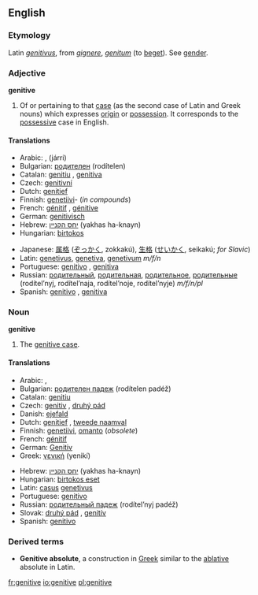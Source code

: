==English==
===Etymology===
Latin ''[[genitivus]]'', from ''[[gignere]]'', ''[[genitum]]'' (to [[beget]]). See [[gender]].

===Adjective===
'''genitive'''

#{{Grammar}} Of or pertaining to that [[case]] (as the second case of Latin and Greek nouns) which expresses [[origin]] or [[possession]]. It corresponds to the [[possessive]] case in English.

====Translations====
{{top}}
*Arabic: {{ARchar|[[اضافي|إضَافيّ]]}} {{IPAchar|(iɖáːfi)}}, {{ARchar|[[جري|جَرِّي]]}} (járri)
*Bulgarian: [[родителен]] (rodítelen)
*Catalan: [[genitiu]] {{m}}, [[genitiva]] {{f}}
*Czech: [[genitivní]]
*Dutch: [[genitief]] {{m}}
*Finnish: [[genetiivi]]- (''in compounds'')
*French: [[génitif]] {{m}}, [[génitive]] {{f}}
*German: [[genitivisch]]
*Hebrew: [[יחס הקנײן]] (yakhas ha-knayn) {{m}}
*Hungarian: [[birtokos]]
{{mid}}
*Japanese: [[属格]] ([[ぞっかく]], zokkakú), [[生格]] ([[せいかく]], seikakú; ''for Slavic'')
*Latin: [[genetivus]], [[genetiva]], [[genetivum]] ''m/f/n''
*Portuguese: [[genitivo]] {{m}}, [[genitiva]] {{f}}
*Russian: [[родительный]], [[родительная]], [[родительное]], [[родительные]] (rodítel’nyj, rodítel’naja, rodítel’noje, rodítel’nyje) ''m/f/n/pl''
*Spanish: [[genitivo]] {{m}}, [[genitiva]] {{f}}
{{bottom}}

===Noun===
'''genitive'''

#{{Grammar}} The [[genitive case]].

====Translations====
{{top}}
*Arabic: {{ARchar|[[حالة المضاف اليه|حَالةُ المُضَافِ إلَيْه]]}} {{IPAchar|(ħáːltu l-muɖáːfi iléyh)}}, {{ARchar|[[مجرور|مَجْرُور]]}} {{IPAchar|(madžrúːr)}}
*Bulgarian: [[родителен падеж]] (rodítelen padéž) {{m}}
*Catalan: [[genitiu]] {{m}}
*Czech: [[genitiv]] {{m}}, [[druhý pád]] {{m}}
*Danish: [[ejefald]]
*Dutch: [[genitief]] {{m}}, [[tweede naamval]] {{m}}
*Finnish: [[genetiivi]], [[omanto]] (''obsolete'')
*French: [[génitif]] {{m}}
*German: [[Genitiv]] {{m}}
*Greek: [[γενική]] (yenikí) {{f}}
{{mid}}
*Hebrew: [[יחס הקנײן]] (yakhas ha-knayn) {{m}}
*Hungarian: [[birtokos eset]]
*Latin: [[casus]] [[genetivus]] {{m}}
*Portuguese: [[genitivo]] {{m}}
*Russian: [[рoдитeльный пaдeж]] (rodítel’nyj padéž) {{m}}
*Slovak: [[druhý pád]] {{m}}, [[genitív]] {{m}}
*Spanish: [[genitivo]] {{m}}
{{bottom}}

===Derived terms===
*'''Genitive absolute''', a construction in [[Greek]] similar to the [[ablative]] absolute in Latin.

[[fr:genitive]]
[[io:genitive]]
[[pl:genitive]]